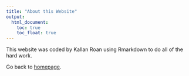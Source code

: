 ```yaml
---
title: "About this Website"
output: 
  html_document:
    toc: true
    toc_float: true
---
```


This website was coded by Kallan Roan using Rmarkdown to do all of the hard work.

Go back to [homepage](index.html).